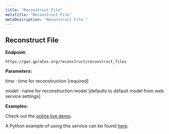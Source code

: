 ```yaml
---
title: "Reconstruct File"
metaTitle: "Reconstruct File"
metaDescription: "Reconstruct File."
---
```


## Reconstruct File

**Endpoint:**

    https://gws.gplates.org/reconstruct/reconstruct_files

**Parameters:**

*time* : time for reconstruction [required]

*model* : name for reconstruction model [defaults to default model from web service settings]

**Examples:**

Check out the [online live demo](https://portal.gplates.org/service/reconstruct_file_page/#).

A Python example of using this service can be found [here](https://github.com/GPlates/gplates-web-service/blob/master/django/GWS/test/test_reconstruct_files.py).